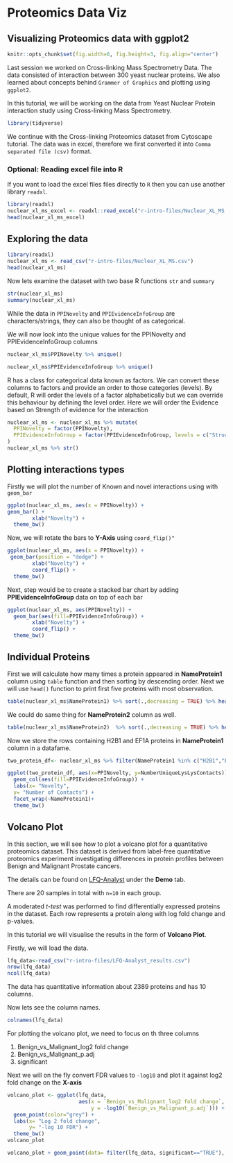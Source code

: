 # Proteomics Data Viz

## Visualizing Proteomics data with ggplot2


```r
knitr::opts_chunk$set(fig.width=6, fig.height=3, fig.align="center")
```

Last session we worked on Cross-linking Mass Spectrometry Data. The data consisted of interaction between 300 yeast nuclear proteins. 
We also learned about concepts behind `Grammer of Graphics` and plotting using `ggplot2`. 

In this tutorial, we will be working on the data from Yeast Nuclear Protein interaction study using Cross-linking Mass Spectrometry. 

```r
library(tidyverse)
```

We continue with the Cross-linking Proteomics dataset from Cytoscape tutorial.
The data was in excel, therefore we first converted it into `Comma separated file (csv)`  format.

### Optional: Reading excel file into R {.extra}
If you want to load the excel files files directly to `R` then you can use another library `readxl`. 

```r
library(readxl)
nuclear_xl_ms_excel <- readxl::read_excel("r-intro-files/Nuclear_XL_MS.xlsx")
head(nuclear_xl_ms_excel)
```


## Exploring the data
```r
library(readxl)
nuclear_xl_ms <- read_csv("r-intro-files/Nuclear_XL_MS.csv")
head(nuclear_xl_ms)
```

Now lets examine the dataset with two base R functions `str` and `summary`

```r
str(nuclear_xl_ms)
summary(nuclear_xl_ms)
```
While the data in `PPINovelty` and `PPIEvidenceInfoGroup` are characters/strings, they can also be thought of as categorical. 

We will now look into the unique values for the PPINovelty and PPIEvidenceInfoGroup columns

```r

nuclear_xl_ms$PPINovelty %>% unique()
```
```r
nuclear_xl_ms$PPIEvidenceInfoGroup %>% unique()
```


R has a class for categorical data known as factors. We can convert these columns to factors and provide an order to those categories (levels). By default, R will order the levels of a factor alphabetically but we can override this behaviour by defining the level order.
Here we will order the Evidence based on Strength of evidence for the interaction


```r
nuclear_xl_ms <- nuclear_xl_ms %>% mutate(
  PPINovelty = factor(PPINovelty),
  PPIEvidenceInfoGroup = factor(PPIEvidenceInfoGroup, levels = c("Structure","APID", "STRING", "Genetic", "Unexplained"))
)
nuclear_xl_ms %>% str()
```

## Plotting interactions types
Firstly we will plot the number of Known and novel interactions using with `geom_bar`

```r
ggplot(nuclear_xl_ms, aes(x = PPINovelty)) + 
geom_bar() + 
        xlab("Novelty") +
  theme_bw()
```

Now, we will rotate the bars to **Y-Axis** using `coord_flip()"`

```r
ggplot(nuclear_xl_ms, aes(x = PPINovelty)) + 
 geom_bar(position = "dodge") + 
        xlab("Novelty") +
        coord_flip() +
  theme_bw()
```

Next, step would be to create a stacked bar chart by adding **PPIEvidenceInfoGroup** data on top of each bar

```r
ggplot(nuclear_xl_ms, aes(PPINovelty)) + 
  geom_bar(aes(fill=PPIEvidenceInfoGroup)) + 
        xlab("Novelty") +
        coord_flip() +
  theme_bw()
```


## Individual Proteins

First we will calculate how many times a protein appeared in **NameProtein1** column using `table` function and then sorting by descending order.
Next we will use `head()` function to print first five proteins with most observation. 

```r
table(nuclear_xl_ms$NameProtein1) %>% sort(.,decreasing = TRUE) %>% head()
```

We could do same thing for **NameProtein2** column as well. 

```r
table(nuclear_xl_ms$NameProtein2)  %>% sort(.,decreasing = TRUE) %>% head()
```

Now we store the rows containing H2B1 and EF1A proteins in **NameProtein1** column in a datafame.

```r
two_protein_df<- nuclear_xl_ms %>% filter(NameProtein1 %in% c("H2B1","EF1A"))

ggplot(two_protein_df, aes(x=PPINovelty, y=NumberUniqueLysLysContacts)) +
  geom_col(aes(fill=PPIEvidenceInfoGroup)) +
  labs(x= "Novelty",
  y= "Number of Contacts") +
  facet_wrap(~NameProtein1)+
  theme_bw()
```

## Volcano Plot {.extra -}

In this section, we will see how to plot a volcano plot for a quantitative proteomics dataset. 
This dataset is derived from label-free quantitative proteomics experiment investigating differences in protein profiles between Benign and 
Malignant Prostate cancers. 

The details can be found on [LFQ-Analyst](https://bioinformatics.erc.monash.edu/apps/LFQ-Analyst/) under the **Demo** tab.

There are 20 samples in total with `n=10` in each group. 

A moderated _t-test_ was performed to find differentially expressed proteins in the dataset. Each row represents a protein along with log fold change and p-values.

In this tutorial we will visualise the results in the form of **Volcano Plot**.

Firstly, we will load the data. 

```r
lfq_data<-read_csv("r-intro-files/LFQ-Analyst_results.csv")
nrow(lfq_data)
ncol(lfq_data)
```
The data has quantitative information about 2389 proteins and has 10 columns.

Now lets see the column names.

```r
colnames(lfq_data)
```

For plotting the volcano plot, we need to focus on th three columns 

1. Benign_vs_Malignant_log2 fold change
2. Benign_vs_Malignant_p.adj
3. significant

Next we will on the fly convert FDR values to `-log10` and plot it against log2 fold change on the **X-axis**

```r
volcano_plot <- ggplot(lfq_data, 
                       aes(x = `Benign_vs_Malignant_log2 fold change`, 
                           y = -log10(`Benign_vs_Malignant_p.adj`))) + 
  geom_point(color="grey") + 
  labs(x= "Log 2 fold change",
       y= "-log 10 FDR") + 
  theme_bw()
volcano_plot

volcano_plot + geom_point(data= filter(lfq_data, significant=="TRUE"), color="black")
```




